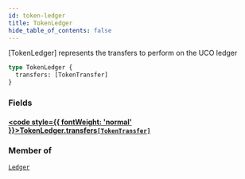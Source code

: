 ```yaml
---
id: token-ledger
title: TokenLedger
hide_table_of_contents: false
---
```








[TokenLedger] represents the transfers to perform on the UCO ledger

```graphql
type TokenLedger {
  transfers: [TokenTransfer]
}
```


### Fields

#### [<code style={{ fontWeight: 'normal' }}>TokenLedger.<b>transfers</b></code>](#)<Bullet />[`[TokenTransfer]`](/build/api/schema/objects/token-transfer) <Badge class="secondary" text="list"/> <Badge class="secondary" text="object"/>
> 
> 



### Member of

[`Ledger`](/build/api/schema/objects/ledger)  <Badge class="secondary" text="object"/>




